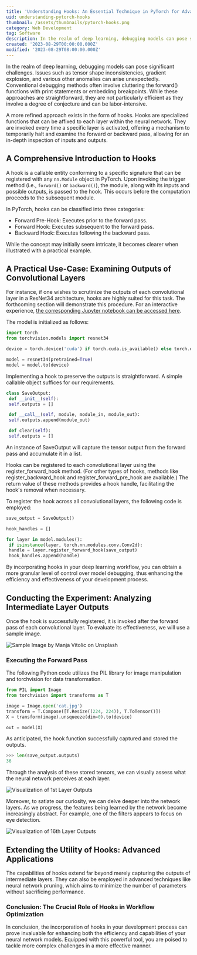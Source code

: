 ```yaml
---
title: 'Understanding Hooks: An Essential Technique in PyTorch for Advanced Model Debugging'
uid: understanding-pytorch-hooks
thumbnail: /assets/thumbnails/pytorch-hooks.png
category: Web Development
tag: Software
description: In the realm of deep learning, debugging models can pose significant challenges. Issues such as tensor shape inconsistencies, gradient explosion, and various other anomalies can arise unexpectedly. Conventional debugging methods often involve cluttering the forward() functions with print statements or embedding breakpoints. While these approaches are straightforward, they are not particularly efficient as they involve a degree of conjecture and can be labor-intensive.
created: '2023-08-29T00:00:00.000Z'
modified: '2023-08-29T08:00:00.000Z'
---
```


In the realm of deep learning, debugging models can pose significant challenges. Issues such as tensor shape inconsistencies, gradient explosion, and various other anomalies can arise unexpectedly. Conventional debugging methods often involve cluttering the forward() functions with print statements or embedding breakpoints. While these approaches are straightforward, they are not particularly efficient as they involve a degree of conjecture and can be labor-intensive.

A more refined approach exists in the form of hooks. Hooks are specialized functions that can be affixed to each layer within the neural network. They are invoked every time a specific layer is activated, offering a mechanism to temporarily halt and examine the forward or backward pass, allowing for an in-depth inspection of inputs and outputs.

## A Comprehensive Introduction to Hooks

A hook is a callable entity conforming to a specific signature that can be registered with any `nn.Module` object in PyTorch. Upon invoking the trigger method (i.e., `forward()` or `backward()`), the module, along with its inputs and possible outputs, is passed to the hook. This occurs before the computation proceeds to the subsequent module.

In PyTorch, hooks can be classified into three categories:

- Forward Pre-Hook: Executes prior to the forward pass.
- Forward Hook: Executes subsequent to the forward pass.
- Backward Hook: Executes following the backward pass.

While the concept may initially seem intricate, it becomes clearer when illustrated with a practical example.

## A Practical Use-Case: Examining Outputs of Convolutional Layers

For instance, if one wishes to scrutinize the outputs of each convolutional layer in a ResNet34 architecture, hooks are highly suited for this task. The forthcoming section will demonstrate this procedure. For an interactive experience, [the corresponding Jupyter notebook can be accessed here](https://github.com/cosmic-cortex/pytorch-hooks-tutorial).

The model is initialized as follows:

```python
import torch
from torchvision.models import resnet34

device = torch.device('cuda') if torch.cuda.is_available() else torch.device('cpu')

model = resnet34(pretrained=True)
model = model.to(device)
```

Implementing a hook to preserve the outputs is straightforward. A simple callable object suffices for our requirements.

```python
class SaveOutput:
 def __init__(self):
 self.outputs = []

 def __call__(self, module, module_in, module_out):
 self.outputs.append(module_out)

 def clear(self):
 self.outputs = []
```

An instance of SaveOutput will capture the tensor output from the forward pass and accumulate it in a list.

Hooks can be registered to each convolutional layer using the register_forward_hook method. (For other types of hooks, methods like register_backward_hook and register_forward_pre_hook are available.) The return value of these methods provides a hook handle, facilitating the hook's removal when necessary.

To register the hook across all convolutional layers, the following code is employed:

```python
save_output = SaveOutput()

hook_handles = []

for layer in model.modules():
 if isinstance(layer, torch.nn.modules.conv.Conv2d):
 handle = layer.register_forward_hook(save_output)
 hook_handles.append(handle)
```

By incorporating hooks in your deep learning workflow, you can obtain a more granular level of control over model debugging, thus enhancing the efficiency and effectiveness of your development process.

## Conducting the Experiment: Analyzing Intermediate Layer Outputs

Once the hook is successfully registered, it is invoked after the forward pass of each convolutional layer. To evaluate its effectiveness, we will use a sample image.

![Sample Image by Manja Vitolic on Unsplash](/assets/thumbnails/pytorch-cat.jpeg)

### Executing the Forward Pass

The following Python code utilizes the PIL library for image manipulation and torchvision for data transformation.

```python
from PIL import Image
from torchvision import transforms as T

image = Image.open('cat.jpg')
transform = T.Compose([T.Resize((224, 224)), T.ToTensor()])
X = transform(image).unsqueeze(dim=0).to(device)

out = model(X)
```

As anticipated, the hook function successfully captured and stored the outputs.

```python
>>> len(save_output.outputs)
36
```

Through the analysis of these stored tensors, we can visually assess what the neural network perceives at each layer.

![Visualization of 1st Layer Outputs](/assets/thumbnails/pytorch-cat-first-layer.png)

Moreover, to satiate our curiosity, we can delve deeper into the network layers. As we progress, the features being learned by the network become increasingly abstract. For example, one of the filters appears to focus on eye detection.

![Visualization of 16th Layer Outputs](/assets/thumbnails/pytorch-cat-16th-layer.png)

## Extending the Utility of Hooks: Advanced Applications

The capabilities of hooks extend far beyond merely capturing the outputs of intermediate layers. They can also be employed in advanced techniques like neural network pruning, which aims to minimize the number of parameters without sacrificing performance.

### Conclusion: The Crucial Role of Hooks in Workflow Optimization

In conclusion, the incorporation of hooks in your development process can prove invaluable for enhancing both the efficiency and capabilities of your neural network models. Equipped with this powerful tool, you are poised to tackle more complex challenges in a more effective manner.
